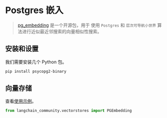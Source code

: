 # Postgres 嵌入

> [pg_embedding](https://github.com/neondatabase/pg_embedding) 是一个开源包，用于
> 使用 `Postgres` 和 `层次可导航小世界`
> 算法进行近似最近邻搜索的向量相似性搜索。

## 安装和设置

我们需要安装几个 Python 包。

```bash
pip install psycopg2-binary
```

## 向量存储

查看[使用示例](/docs/integrations/vectorstores/pgembedding)。

```python
from langchain_community.vectorstores import PGEmbedding
```

